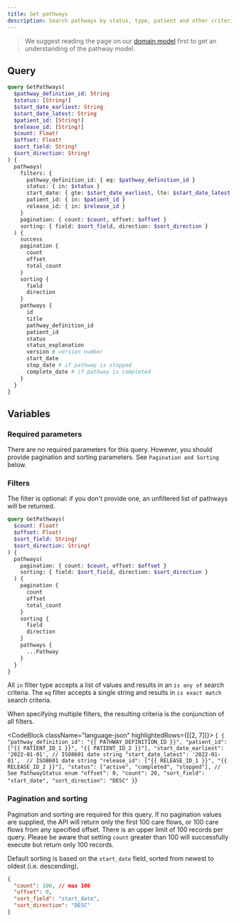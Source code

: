 ```yaml
---
title: Get pathways
description: Search pathways by status, type, patient and other criteria
---
```


> We suggest reading the page on our [domain model](/awell-orchestration/docs/getting-started/domain-model) first to get an understanding of the pathway model.

## Query

```graphql
query GetPathways(
  $pathway_definition_id: String
  $status: [String!]
  $start_date_earliest: String
  $start_date_latest: String
  $patient_id: [String!]
  $release_id: [String!]
  $count: Float!
  $offset: Float!
  $sort_field: String!
  $sort_direction: String!
) {
  pathways(
    filters: {
      pathway_definition_id: { eq: $pathway_definition_id }
      status: { in: $status }
      start_date: { gte: $start_date_earliest, lte: $start_date_latest }
      patient_id: { in: $patient_id }
      release_id: { in: $release_id }
    }
    pagination: { count: $count, offset: $offset }
    sorting: { field: $sort_field, direction: $sort_direction }
  ) {
    success
    pagination {
      count
      offset
      total_count
    }
    sorting {
      field
      direction
    }
    pathways {
      id
      title
      pathway_definition_id
      patient_id
      status
      status_explanation
      version # version number
      start_date
      stop_date # if pathway is stopped
      complete_date # if pathway is completed
    }
  }
}
```

## Variables

### Required parameters

There are no required parameters for this query. However, you should provide pagination and sorting parameters. See `Pagination and Sorting` below.

### Filters

The filter is optional: if you don't provide one, an unfiltered list of pathways will be returned.

```graphql
query GetPathways(
  $count: Float!
  $offset: Float!
  $sort_field: String!
  $sort_direction: String!
) {
  pathways(
    pagination: { count: $count, offset: $offset }
    sorting: { field: $sort_field, direction: $sort_direction }
  ) {
    pagination {
      count
      offset
      total_count
    }
    sorting {
      field
      direction
    }
    pathways {
      ...Pathway
    }
  }
}
```

All `in` filter type accepts a list of values and results in an `is any of` search criteria. The `eq` filter accepts a single string and results in `is exact match` search criteria.

When specifying multiple filters, the resulting criteria is the conjunction of all filters.

<CodeBlock className="language-json" highlightedRows={[[2, 7]]}>
  {`
  {
    "pathway_definition_id": "{{ PATHWAY_DEFINITION_ID }}",
    "patient_id": ["{{ PATIENT_ID_1 }}", "{{ PATIENT_ID_2 }}"],
    "start_date_earliest": '2022-01-01', // ISO8601 date string
    "start_date_latest": '2022-01-01',  // ISO8601 date string
    "release_id": ["{{ RELEASE_ID_1 }}", "{{ RELEASE_ID_2 }}"],
    "status": ["active", "completed", "stopped"], // See PathwayStatus enum
    "offset": 0,
    "count": 20,
    "sort_field": "start_date",
    "sort_direction": "DESC"
  }`}
</CodeBlock>

### Pagination and sorting

Pagination and sorting are required for this query. If no pagination values are supplied, the API will return only the first 100 care flows, or 100 care flows from any specified offset. There is an upper limit of 100 records per query. Please be aware that setting `count` greater than 100 will successfully execute but return only 100 records.

Default sorting is based on the `start_date` field, sorted from newest to oldest (i.e. descending).

```json
{
  "count": 100, // max 100
  "offset": 0,
  "sort_field": "start_date",
  "sort_direction": "DESC"
}
```
